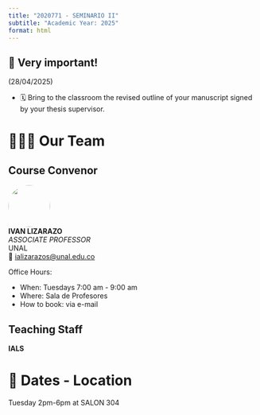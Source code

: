 ```yaml
---
title: "2020771 - SEMINARIO II"
subtitle: "Academic Year: 2025"
format: html
---
```


::: {.callout-important collapse=false}
## 📢 Very important!

(28/04/2025)

- 🗓️ Bring to the classroom the revised outline of your manuscript signed by  your thesis supervisor.


:::

# 🧑🏻‍🏫 Our Team

::: {.panel-tabset}
## Course Convenor


![](/figures/people/ials.png){fig-align="left" fig-alt="Photo of IVAN LIZARAZO" style="object-fit: cover;width:6em;height:6em;border-radius: 50%;"}  
**IVAN LIZARAZO** <br/>
_ASSOCIATE PROFESSOR_ <br/>
UNAL</a><br/>
📧 [ializarazos@unal.edu.co](mailto:)

Office Hours: 

- When: Tuesdays 7:00 am - 9:00 am
- Where: Sala de Profesores
- How to book: via e-mail

## Teaching Staff

**IALS**

:::

# 📍 Dates - Location

Tuesday 2pm-6pm at SALON 304
